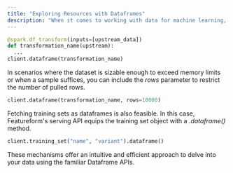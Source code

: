 ```yaml
---
title: "Exploring Resources with Dataframes"
description: "When it comes to working with data for machine learning, dataframes are ubiquitous. Featureform simplifies interaction with its sources and transformations, allowing you to fetch them into local memory as dataframes using the *client.dataframe()* API."
---
```


```python
@spark.df_transform(inputs=[upstream_data])
def transformation_name(upstream):
  ...
client.dataframe(transformation_name)
```

In scenarios where the dataset is sizable enough to exceed memory limits or when a sample suffices, you can include the *rows* parameter to restrict the number of pulled rows.

```python
client.dataframe(transformation_name, rows=10000)
```

Fetching training sets as dataframes is also feasible. In this case, Featureform's serving API equips the training set object with a *.dataframe()* method.

```python
client.training_set("name", "variant").dataframe()
```

These mechanisms offer an intuitive and efficient approach to delve into your data using the familiar Dataframe APIs.
